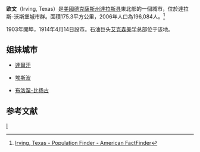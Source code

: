 {{noteTA
|G1=USState
|G2=地名
|1=zh-tw:郡; zh:县;
}}
{{Infobox Settlement
|official_name            = 歐文市
|settlement_type          = [[美國行政區劃|市]]
|nickname                 = 
|image_skyline            = Irving Montage.jpg
|imagesize                = 
|image_caption            = 
|image_flag               = 
|image_blank_emblem       = 
|image_map                = Dallas County Texas Incorporated Areas Irving highighted.svg
|mapsize                  = 250px
|map_caption              = 歐文在[[得克萨斯州|得克萨斯州]][[達拉斯县_(德克薩斯州)|達拉斯县]]的地理位置
|image_map1               = 
|mapsize1                 = 
|map_caption1             = 
|subdivision_type         = [[世界政區索引|國家]]
|subdivision_name         = [[美利堅合眾國|美利堅合眾國]]
|subdivision_type1        = [[美國行政區劃|州]]
|subdivision_name1        = [[德克薩斯州|德州]]
|subdivision_type2        = [[得克萨斯州行政区划|县]]
|subdivision_name2        = [[達拉斯县_(德克薩斯州)|達拉斯县]]
|government_type          = [[議會-經理制政府|議會-經理制]]
|leader_title             = 
|leader_name              = 
|established_date         = 1914年4月14日
|area_total_km2           = 176.04
|area_land_km2            = 173.48
|area_water_km2           = 2.57
|population_as_of         = 2010
|population_metro         = 6145037
|population_total         = 216290
|population_density_km2   = 1382.32
|timezone                 = [[北美中部時區|CST]]
|utc_offset               = -6
|timezone_DST             = [[北美中部時區|CDT]]
|utc_offset_DST           = -5
|area_total_sq_mi         = 67.97
|area_land_sq_mi          = 66.98
|area_water_sq_mi         = 0.99
|elevation_m              = 147
|elevation_ft             = 482
|website                  = [http://www.cityofirving.org/ cityofirving.org]
|postal_code_type         = [[ZIP_code|ZIP code]]s
|postal_code              = 75000–75099
|area_code                = 214, 469, 972, 682, 817
}}
'''欧文'''（Irving, Texas）是[[美國|美國]][[德克薩斯州|德克薩斯州]][[達拉斯县_(德克薩斯州)|達拉斯县]]東北部的一個城市，位於達拉斯-沃斯堡城市群。面積175.3平方公里，2006年人口為196,084人。<ref>[http://factfinder.census.gov/servlet/SAFFPopulation?_event=Search&geo_id=16000US4829000&_geoContext=01000US%7C04000US48%7C16000US4829000&_street=&_county=Irving+city&_cityTown=Irving+city&_state=04000US48&_zip=&_lang=en&_sse=on&ActiveGeoDiv=geoSelect&_useEV=&pctxt=fph&pgsl=160&_submenuId=population_0&ds_name=null&_ci_nbr=null&qr_name=&reg=%3Anull&_keyword=&_industry= Irving, Texas - Population Finder - American FactFinder<!-- Bot generated title -->]{{Dead link|date=2020年4月 |bot=InternetArchiveBot |fix-attempted=yes }}</ref>

1903年開埠，1914年4月14日設市。石油巨头[[艾克森美孚|艾克森美孚]]总部位于该地。

== 姐妹城市 ==
* {{MGL}}[[達爾汗|達爾汗]]
*{{FIN}}[[埃斯波|埃斯波]]
* {{FRA}} [[布洛涅-比扬古|布洛涅-比扬古]]
== 参考文献 ==
<div class="references-small">
<references />
</div>

[[Category:得克萨斯州城市|I]]